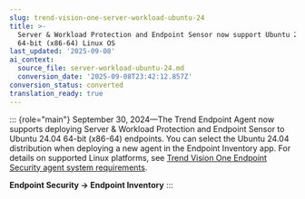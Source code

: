 ```yaml
---
slug: trend-vision-one-server-workload-ubuntu-24
title: >-
  Server & Workload Protection and Endpoint Sensor now support Ubuntu 24.04
  64-bit (x86-64) Linux OS
last_updated: '2025-09-08'
ai_context:
  source_file: server-workload-ubuntu-24.md
  conversion_date: '2025-09-08T23:42:12.857Z'
conversion_status: converted
translation_ready: true
---
```


::: {role="main"}
September 30, 2024—The Trend Endpoint Agent now supports deploying Server & Workload Protection and Endpoint Sensor to Ubuntu 24.04 64-bit (x86-64) endpoints. You can select the Ubuntu 24.04 distribution when deploying a new agent in the Endpoint Inventory app. For details on supported Linux platforms, see [Trend Vision One Endpoint Security agent system requirements](endpoint-agent-system-requirements.mdx).

**Endpoint Security → Endpoint Inventory**
:::
